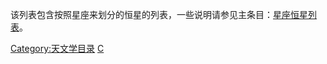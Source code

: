 {{main|星座恒星列表}}
该列表包含按照星座来划分的恒星的列表，一些说明请参见主条目：[[星座恒星列表|星座恒星列表]]。

[[Category:天文学目录|Category:天文学目录]]
[[Category:恆星列表|C]]